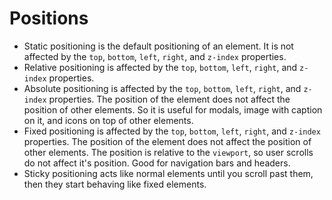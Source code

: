 # Positions
- Static positioning is the default positioning of an element. It is not affected by the `top`, `bottom`, `left`, `right`, and `z-index` properties.
- Relative positioning is affected by the `top`, `bottom`, `left`, `right`, and `z-index` properties.
- Absolute positioning is affected by the `top`, `bottom`, `left`, `right`, and `z-index` properties. The position of the element does not affect the position of other elements. So it is useful for modals, image with caption on it, and icons on top of other elements.
- Fixed positioning is affected by the `top`, `bottom`, `left`, `right`, and `z-index` properties. The position of the element does not affect the position of other elements. The position is relative to the `viewport`, so user scrolls do not affect it's position. Good for navigation bars and headers.
- Sticky positioning acts like normal elements until you scroll past them, then they start behaving like fixed elements.